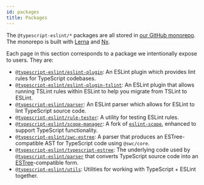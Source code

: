 ```yaml
---
id: packages
title: Packages
---
```


The `@typescript-eslint/*` packages are all stored in [our GitHub monorepo](https://github.com/typescript-eslint/typescript-eslint).
The monorepo is built with [Lerna](https://lerna.js.org) and [Nx](https://nx.dev).

Each page in this section corresponds to a package we intentionally expose to users.
They are:

- [`@typescript-eslint/eslint-plugin`](./packages/ESLint_Plugin.mdx): An ESLint plugin which provides lint rules for TypeScript codebases.
- [`@typescript-eslint/eslint-plugin-tslint`](./packages/ESLint_Plugin_TSLint.mdx): An ESLint plugin that allows running TSLint rules within ESLint to help you migrate from TSLint to ESLint.
- [`@typescript-eslint/parser`](./packages/Parser.mdx): An ESLint parser which allows for ESLint to lint TypeScript source code.
- [`@typescript-eslint/rule-tester`](./packages/Rule_Tester.mdx): A utility for testing ESLint rules.
- [`@typescript-eslint/scope-manager`](./packages/Scope_Manager.mdx): A fork of [`eslint-scope`](https://github.com/eslint/eslint-scope), enhanced to support TypeScript functionality.
- [`@typescript-eslint/swc-estree`](./packages/SWC_ESTree.mdx): A parser that produces an ESTree-compatible AST for TypeScript code using `@swc/core`.
- [`@typescript-eslint/typescript-estree`](./packages/TypeScript_ESTree.mdx): The underlying code used by [`@typescript-eslint/parser`](./packages/Parser.mdx) that converts TypeScript source code into an [ESTree](https://github.com/estree/estree)-compatible form.
- [`@typescript-eslint/utils`](./packages/Utils.mdx): Utilities for working with TypeScript + ESLint together.
